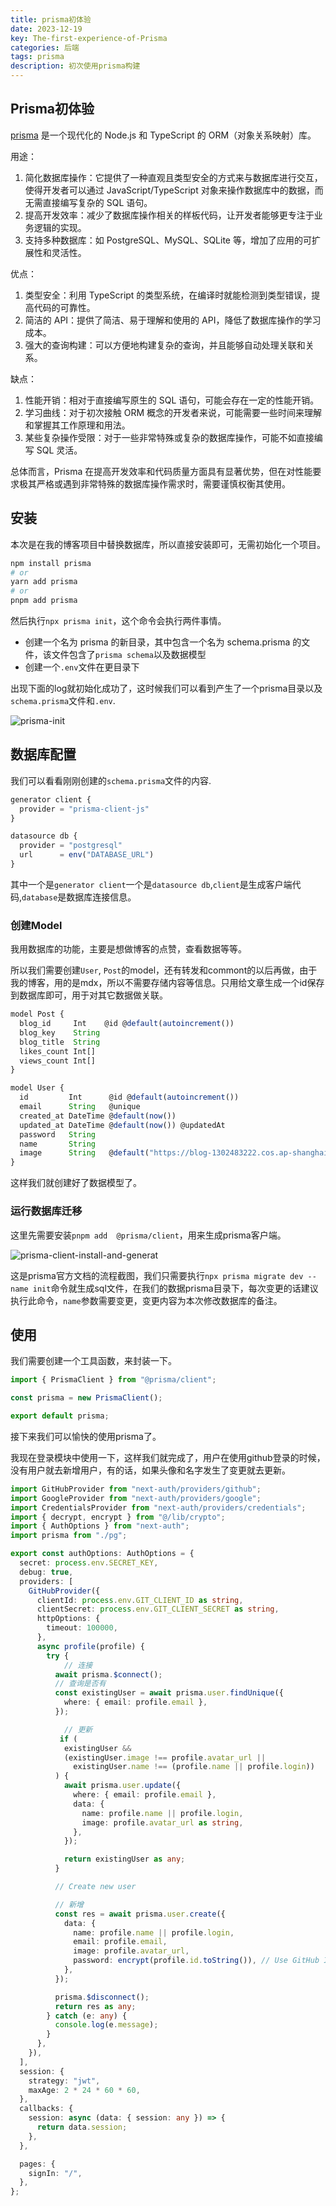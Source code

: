 ```yaml
---
title: prisma初体验
date: 2023-12-19
key: The-first-experience-of-Prisma
categories: 后端
tags: prisma
description: 初次使用prisma构建
---
```


## Prisma初体验

[prisma](https://www.prisma.io/docs/getting-started) 是一个现代化的 Node.js 和 TypeScript 的 ORM（对象关系映射）库。

用途：

1. 简化数据库操作：它提供了一种直观且类型安全的方式来与数据库进行交互，使得开发者可以通过 JavaScript/TypeScript 对象来操作数据库中的数据，而无需直接编写复杂的 SQL 语句。
2. 提高开发效率：减少了数据库操作相关的样板代码，让开发者能够更专注于业务逻辑的实现。
3. 支持多种数据库：如 PostgreSQL、MySQL、SQLite 等，增加了应用的可扩展性和灵活性。

优点：

1. 类型安全：利用 TypeScript 的类型系统，在编译时就能检测到类型错误，提高代码的可靠性。
2. 简洁的 API：提供了简洁、易于理解和使用的 API，降低了数据库操作的学习成本。
3. 强大的查询构建：可以方便地构建复杂的查询，并且能够自动处理关联和关系。

缺点：

1. 性能开销：相对于直接编写原生的 SQL 语句，可能会存在一定的性能开销。
2. 学习曲线：对于初次接触 ORM 概念的开发者来说，可能需要一些时间来理解和掌握其工作原理和用法。
3. 某些复杂操作受限：对于一些非常特殊或复杂的数据库操作，可能不如直接编写 SQL 灵活。

总体而言，Prisma 在提高开发效率和代码质量方面具有显著优势，但在对性能要求极其严格或遇到非常特殊的数据库操作需求时，需要谨慎权衡其使用。

## 安装

本次是在我的博客项目中替换数据库，所以直接安装即可，无需初始化一个项目。

```bash
npm install prisma
# or
yarn add prisma
# or
pnpm add prisma
```

然后执行`npx prisma init`，这个命令会执行两件事情。

- 创建一个名为 prisma 的新目录，其中包含一个名为 schema.prisma 的文件，该文件包含了`prisma schema`以及数据模型
- 创建一个`.env`文件在更目录下

出现下面的log就初始化成功了，这时候我们可以看到产生了一个prisma目录以及`schema.prisma`文件和`.env`.

![prisma-init](https://blog-offical-1302483222.cos.ap-guangzhou.myqcloud.com/prisma-init.png?q-sign-algorithm=sha1&q-ak=AKIDrRaYms09JN-8iUaayQJW7tpvkn7KXciZEdcszE6tEgaTHbzJEDonHvDIaZrZhp9r&q-sign-time=1724999654;1725003254&q-key-time=1724999654;1725003254&q-header-list=&q-url-param-list=&q-signature=2805620d429687527db74ffddf112a2a899deae1&x-cos-security-token=k2uU2nfnAZdPkl0nsWsrAuxLJB6vZq1ae18dd34ed7be6d50e8c113d91dc1f5f3009mJHc-APpMxNUNJ1eib6zg1d779NIXA5t_f52SXt5OXut4ozjq5dkU9KA5P13WVFyQiIQW8AwDZz-Rw4XnuKVOzeojSaKXngjErCZkyWbaF-exLXBTwSTYVvTFXbgSNZLZzZw3k_O2UByXp_4V2pmHdUks81Nde34xI3XRZN_5nY3YKG2lvv4CyX_HAZBu&imageMogr2/interlace/0|watermark/2/text/5rGq5rWp/font/c2ltZmFuZ-S7v-Wuiy50dGY/fontsize/24/fill/Izk5MDA2Ng/dissolve/100/shadow/0/gravity/southeast/dx/20/dy/20)

## 数据库配置

我们可以看看刚刚创建的`schema.prisma`文件的内容.

```js
generator client {
  provider = "prisma-client-js"
}

datasource db {
  provider = "postgresql"
  url      = env("DATABASE_URL")
}

```

其中一个是`generator client`一个是`datasource db`,`client`是生成客户端代码,`database`是数据库连接信息。

### 创建Model

我用数据库的功能，主要是想做博客的点赞，查看数据等等。

所以我们需要创建`User`, `Post`的model，还有转发和commont的以后再做，由于我的博客，用的是mdx，所以不需要存储内容等信息。只用给文章生成一个id保存到数据库即可，用于对其它数据做关联。

```ts
model Post {
  blog_id     Int    @id @default(autoincrement())
  blog_key    String
  blog_title  String
  likes_count Int[]
  views_count Int[]
}

model User {
  id         Int      @id @default(autoincrement())
  email      String   @unique
  created_at DateTime @default(now())
  updated_at DateTime @default(now()) @updatedAt
  password   String
  name       String
  image      String   @default("https://blog-1302483222.cos.ap-shanghai.myqcloud.com/images.jpg")
}

```

这样我们就创建好了数据模型了。

### 运行数据库迁移

这里先需要安装`pnpm add  @prisma/client`，用来生成prisma客户端。

![prisma-client-install-and-generat](https://blog-offical-1302483222.cos.ap-guangzhou.myqcloud.com/prisma-client-install-and-generate-ece3e0733edc615e416d6d654c05e980.png)

这是prisma官方文档的流程截图，我们只需要执行`npx prisma migrate dev --name init`命令就生成sql文件，在我们的数据prisma目录下，每次变更的话建议执行此命令，`name`参数需要变更，变更内容为本次修改数据库的备注。

## 使用

我们需要创建一个工具函数，来封装一下。

```ts
import { PrismaClient } from "@prisma/client";

const prisma = new PrismaClient();

export default prisma;
```

接下来我们可以愉快的使用prisma了。

我现在登录模块中使用一下，这样我们就完成了，用户在使用github登录的时候，没有用户就去新增用户，有的话，如果头像和名字发生了变更就去更新。

```ts
import GitHubProvider from "next-auth/providers/github";
import GoogleProvider from "next-auth/providers/google";
import CredentialsProvider from "next-auth/providers/credentials";
import { decrypt, encrypt } from "@/lib/crypto";
import { AuthOptions } from "next-auth";
import prisma from "./pg";

export const authOptions: AuthOptions = {
  secret: process.env.SECRET_KEY,
  debug: true,
  providers: [
    GitHubProvider({
      clientId: process.env.GIT_CLIENT_ID as string,
      clientSecret: process.env.GIT_CLIENT_SECRET as string,
      httpOptions: {
        timeout: 100000,
      },
      async profile(profile) {
        try {
            // 连接
          await prisma.$connect();
          // 查询是否有
          const existingUser = await prisma.user.findUnique({
            where: { email: profile.email },
          });

            // 更新
           if (
            existingUser &&
            (existingUser.image !== profile.avatar_url ||
              existingUser.name !== (profile.name || profile.login))
          ) {
            await prisma.user.update({
              where: { email: profile.email },
              data: {
                name: profile.name || profile.login,
                image: profile.avatar_url as string,
              },
            });

            return existingUser as any;
          }

          // Create new user

          // 新增
          const res = await prisma.user.create({
            data: {
              name: profile.name || profile.login,
              email: profile.email,
              image: profile.avatar_url,
              password: encrypt(profile.id.toString()), // Use GitHub ID as default password
            },
          });

          prisma.$disconnect();
          return res as any;
        } catch (e: any) {
          console.log(e.message);
        }
      },
    }),
  ],
  session: {
    strategy: "jwt",
    maxAge: 2 * 24 * 60 * 60,
  },
  callbacks: {
    session: async (data: { session: any }) => {
      return data.session;
    },
  },

  pages: {
    signIn: "/",
  },
};

```
